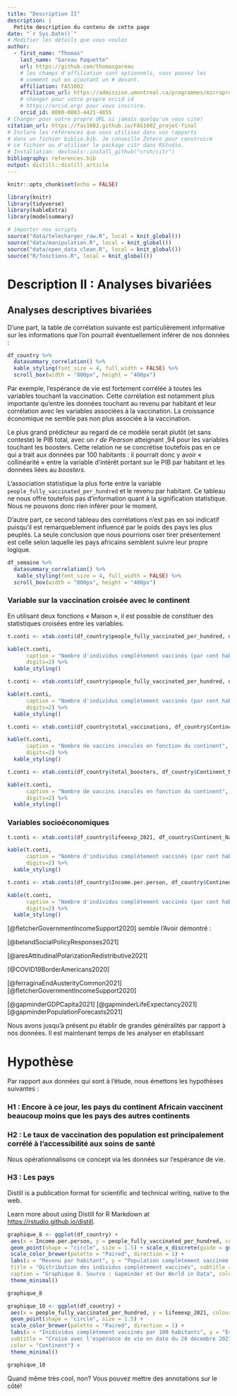 ```yaml
---
title: "Description II"
description: | 
  Petite description du contenu de cette page
date: "`r Sys.Date()`"
# Modifier les détails que vous voulez
author:
  - first_name: "Thomas"
    last_name: "Gareau Paquette"
    url: https://github.com/thomasgareau
    # les champs d'affiliation sont optionnels, vous pouvez les
    # comment out en ajoutant un # devant.
    affiliation: FAS1002
    affiliation_url: https://admission.umontreal.ca/programmes/microprogramme-de-1er-cycle-en-analyse-des-megadonnees-en-sciences-humaines-et-sociales/structure-du-programme/
    # changer pour votre propre orcid id
    # https://orcid.org/ pour vous inscrire.
    orcid_id: 0000-0003-4421-4855
# Changer pour votre propre URL si jamais quelqu'un vous cite!
citation_url: https://fas1002.github.io/FAS1002_projet-final
# Inclure les références que vous utilisez dans vos rapports
# dans un fichier biblio.bib. Je conseille Zotero pour construire
# ce fichier ou d'utiliser le package citr dans RStudio.
# Installation: devtools::install_github("crsh/citr")
bibliography: references.bib
output: distill::distill_article
---
```

```r
knitr::opts_chunk$set(echo = FALSE)
```


```r
library(knitr)
library(tidyverse)
library(kableExtra)
library(modelsummary)
```

```r
# importer nos scripts
source("data/telecharger_raw.R", local = knit_global())     
source("data/manipulation.R", local = knit_global())      
source("data/open_data_clean.R", local = knit_global())
source("R/fonctions.R", local = knit_global())        
```

# Description II : Analyses bivariées


## Analyses descriptives bivariées

D'une part, la table de corrélation suivante est particulièrement informative sur les informations que l'on pourrait éventuellement inférer de nos données : 

```r
df_country %>%
  datasummary_correlation() %>%
  kable_styling(font_size = 4, full_width = FALSE) %>%
  scroll_box(width = "800px", height = "400px")
```

Par exemple, l'espérance de vie est fortement corrélée à toutes les variables touchant la vaccination. Cette corrélation est notamment plus importante qu'entre les données touchant au revenu par habitant et leur corrélation avec les variables associées à la vaccination. La croissance économique ne semble pas non plus associée à la vaccination.

Le plus grand prédicteur au regard de ce modèle serait plutôt (et sans conteste) le PIB total, avec un *r de Pearson* atteignant ,94 pour les variables touchant les boosters. Cette relation ne se concrétise toutefois pas en ce qui a trait aux données par 100 habitants : il pourrait donc y avoir « collinéarité » entre la variable d'intérêt portant sur le PIB par habitant et les données liées au *boosters*.

L'association statistique la plus forte entre la variable `people_fully_vaccinated_per_hundred` et le revenu par habitant. Ce tableau ne nous offre toutefois pas d'information quant à la signification statistique. Nous ne pouvons donc rien inférer pour le moment. 


D'autre part, ce second tableau des corrélations n'est pas en soi indicatif puisqu'il est remarqueblement influencé par le poids des pays les plus peuplés. La seule conclusion que nous pourrions oser tirer présentement est celle selon laquelle les pays africains semblent suivre leur propre logique. 

```r
df_semaine %>%
  datasummary_correlation() %>%
   kable_styling(font_size = 4, full_width = FALSE) %>%
  scroll_box(width = "800px", height = "400px")
```


### Variable sur la vaccination croisée avec le continent

En utilisant deux fonctions « Maison », il est possible de constituer des statistiques croisées entre les variables.

```r
t.conti <- xtab.conti(df_country$people_fully_vaccinated_per_hundred, df_country$Continent_Name)

kable(t.conti,
      caption = "Nombre d'individus complètement vaccinés (par cent habitants) selon le continent", 
      digits=2) %>%
  kable_styling()
```



```r
t.conti <- xtab.conti(df_country$people_fully_vaccinated_per_hundred, df_country$Continent_Name)

kable(t.conti,
      caption = "Nombre d'individus complètement vaccinés (par cent habitants) selon le continent", 
      digits=2) %>%
  kable_styling()
```


```r
t.conti <- xtab.conti(df_country$total_vaccinations, df_country$Continent_Name)

kable(t.conti,
      caption = "Nombre de vaccins inoculés en fonction du continent", 
      digits=2) %>%
  kable_styling()
```



```r
t.conti <- xtab.conti(df_country$total_boosters, df_country$Continent_Name)

kable(t.conti,
      caption = "Nombre de vaccins inoculés en fonction du continent", 
      digits=2) %>%
  kable_styling()
```

### Variables socioéconomiques

```r
t.conti <- xtab.conti(df_country$lifeeexp_2021, df_country$Continent_Name)

kable(t.conti,
      caption = "Nombre d'individus complètement vaccinés (par cent habitants) selon le continent", 
      digits=2) %>%
  kable_styling()
```


```r
t.conti <- xtab.conti(df_country$Income.per.person, df_country$Continent_Name)

kable(t.conti,
      caption = "Nombre d'individus complètement vaccinés (par cent habitants) selon le continent", 
      digits=2) %>%
  kable_styling()

```





[@fletcherGovernmentIncomeSupport2020] semble l'Avoir démontré :

[@belandSocialPolicyResponses2021]

[@aresAttitudinalPolarizationRedistributive2021] 

[@COVID19BorderAmericans2020]

[@ferraginaEndAusterityCommon2021] [@fletcherGovernmentIncomeSupport2020]

[@gapminderGDPCapita2021] [@gapminderLifeExpectancy2021] [@gapminderPopulationForecasts2021]



Nous avons jusqu'à présent pu établir de grandes généralités par rapport à nos données. Il est maintenant temps de les analyser en établissant 

# Hypothèse

Par rapport aux données qui sont à l'étude, nous émettons les hypothèses suivantes : 

### H1 : Encore à ce jour, les pays du continent Africain vaccinent beaucoup moins que les pays des autres continents


### H2 : Le taux de vaccination des population est principalement corrélé à l'accessibilité aux soins de santé

Nous opérationnalisons ce concept via les données sur l'espérance de vie.

### H3 : Les pays 

Distill is a publication format for scientific and technical writing, native to the web. 

Learn more about using Distill for R Markdown at <https://rstudio.github.io/distill>.




```r
graphique_8 <- ggplot(df_country) +
 aes(x = Income.per.person, y = people_fully_vaccinated_per_hundred, colour = Continent_Name) +
 geom_point(shape = "circle", size = 1.5) + scale_x_discrete(guide = guide_axis(n.dodge=3)) +
 scale_color_brewer(palette = "Paired", direction = 1) +
 labs(x = "Revenu par habitant", y = "Population complètement vaccinée pour 100 habitants", 
 title = "Distribution des individus complètement vaccinés", subtitle = "En fonction du pays en date du 20 décembre 2021", 
 caption = "Graphique 8. Source : Gapminder et Our World in Data", color = "Continent") +
 theme_minimal()

graphique_8
```

```r
graphique_10 <- ggplot(df_country) +
 aes(x = people_fully_vaccinated_per_hundred, y = lifeeexp_2021, colour = Continent_Name) +
 geom_point(shape = "circle", size = 1.5) +
 scale_color_brewer(palette = "Paired", direction = 1) +
 labs(x = "Inidividus complètement vaccinés par 100 habitants", y = "Espérance de vie", title = "Distribution des individus complètement vaccinés", 
 subtitle = "Croisé avec l'espérance de vie en date du 20 décembre 2021", caption = "Graphique 10. Source : Gapminder et Our World in Data", 
 color = "Continent") +
 theme_minimal()

graphique_10
```

<aside>
Quand même très cool, non? Vous pouvez mettre des annotations sur le côté! 
</aside>

